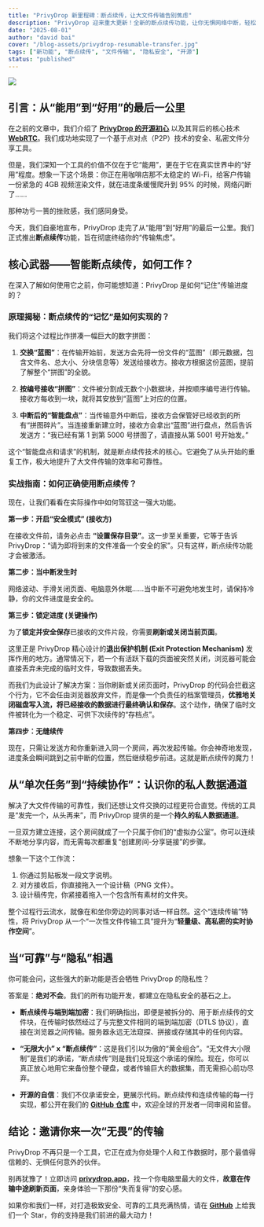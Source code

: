 ```yaml
---
title: "PrivyDrop 新里程碑：断点续传，让大文件传输告别焦虑"
description: "PrivyDrop 迎来重大更新！全新的断点续传功能，让你无惧网络中断，轻松传输G级别大文件。了解它是如何工作的，以及我们如何将极致的可靠性与隐私安全完美结合。"
date: "2025-08-01"
author: "david bai"
cover: "/blog-assets/privydrop-resumable-transfer.jpg"
tags: ["新功能", "断点续传", "文件传输", "隐私安全", "开源"]
status: "published"
---
```


![](/blog-assets/privydrop-resumable-transfer.jpg)

## 引言：从“能用”到“好用”的最后一公里

在之前的文章中，我们介绍了 [<u>**PrivyDrop 的开源初心**</u>](/blog/privydrop-open-source) 以及其背后的核心技术 [<u>**WebRTC**</u>](/blog/webRTC-file-transfer)。我们成功地实现了一个基于点对点（P2P）技术的安全、私密文件分享工具。

但是，我们深知一个工具的价值不仅在于它“能用”，更在于它在真实世界中的“好用”程度。想象一下这个场景：你正在用咖啡店那不太稳定的 Wi-Fi，给客户传输一份紧急的 4GB 视频渲染文件，就在进度条缓慢爬升到 95% 的时候，网络闪断了……

那种功亏一篑的挫败感，我们感同身受。

今天，我们自豪地宣布，PrivyDrop 走完了从“能用”到“好用”的最后一公里。我们正式推出**断点续传**功能，旨在彻底终结你的“传输焦虑”。

## 核心武器——智能断点续传，如何工作？

在深入了解如何使用它之前，你可能想知道：PrivyDrop 是如何“记住”传输进度的？

### 原理揭秘：断点续传的“记忆”是如何实现的？

我们将这个过程比作拼凑一幅巨大的数字拼图：

1.  **交换“蓝图”**：在传输开始前，发送方会先将一份文件的“蓝图”（即元数据，包含文件名、总大小、分块信息等）发送给接收方。接收方根据这份蓝图，提前了解整个“拼图”的全貌。

2.  **按编号接收“拼图”**：文件被分割成无数个小数据块，并按顺序编号进行传输。接收方每收到一块，就将其安放到“蓝图”上对应的位置。

3.  **中断后的“智能盘点”**：当传输意外中断后，接收方会保管好已经收到的所有“拼图碎片”。当连接重新建立时，接收方会拿出“蓝图”进行盘点，然后告诉发送方：“我已经有第 1 到第 5000 号拼图了，请直接从第 5001 号开始发。”

这个“智能盘点和请求”的机制，就是断点续传技术的核心。它避免了从头开始的重复工作，极大地提升了大文件传输的效率和可靠性。

### 实战指南：如何正确使用断点续传？

现在，让我们看看在实际操作中如何驾驭这一强大功能。

**第一步：开启“安全模式” (接收方)**

在接收文件前，请务必点击 **“设置保存目录”**。这一步至关重要，它等于告诉 PrivyDrop：“请为即将到来的文件准备一个安全的家”。只有这样，断点续传功能才会被激活。

**第二步：当中断发生时**

网络波动、手滑关闭页面、电脑意外休眠……当中断不可避免地发生时，请保持冷静，你的文件进度是安全的。

**第三步：锁定进度 (关键操作)**

为了**锁定并安全保存**已接收的文件片段，你需要**刷新或关闭当前页面**。

这里正是 PrivyDrop 精心设计的**退出保护机制 (Exit Protection Mechanism)** 发挥作用的地方。通常情况下，若一个有活跃下载的页面被突然关闭，浏览器可能会直接丢弃未完成的临时文件，导致数据丢失。

而我们为此设计了解决方案：当你刷新或关闭页面时，PrivyDrop 的代码会拦截这个行为，它不会任由浏览器放弃文件，而是像一个负责任的档案管理员，**优雅地关闭磁盘写入流，将已经接收的数据进行最终确认和保存**。这个动作，确保了临时文件被转化为一个稳定、可供下次续传的“存档点”。

**第四步：无缝续传**

现在，只需让发送方和你重新进入同一个房间，再次发起传输。你会神奇地发现，进度条会瞬间跳到之前中断的位置，然后继续稳步前进。这就是断点续传的魔力！

## 从“单次任务”到“持续协作”：认识你的私人数据通道

解决了大文件传输的可靠性，我们还想让文件交换的过程更符合直觉。传统的工具是“发完一个，从头再来”，而 PrivyDrop 提供的是一个**持久的私人数据通道**。

一旦双方建立连接，这个房间就成了一个只属于你们的“虚拟办公室”。你可以连续不断地分享内容，而无需每次都重复“创建房间-分享链接”的步骤。

想象一下这个工作流：

1.  你通过剪贴板发一段文字说明。
2.  对方接收后，你直接拖入一个设计稿（PNG 文件）。
3.  设计稿传完，你紧接着拖入一个包含所有素材的文件夹。

整个过程行云流水，就像在和坐你旁边的同事对话一样自然。这个“连续传输”特性，将 PrivyDrop 从一个“一次性文件传输工具”提升为“**轻量级、高私密的实时协作空间**”。

## 当“可靠”与“隐私”相遇

你可能会问，这些强大的新功能是否会牺牲 PrivyDrop 的隐私性？

答案是：**绝对不会**。我们的所有功能开发，都建立在隐私安全的基石之上。

- **断点续传与端到端加密**：我们明确指出，即便是被拆分的、用于断点续传的文件块，在传输时依然经过了与完整文件相同的端到端加密（DTLS 协议），直接在浏览器之间传输。服务器永远无法窥探、拼接或存储其中的任何内容。

- **“无限大小” x “断点续传”**：这是我们引以为傲的“黄金组合”。“无文件大小限制”是我们的承诺，“断点续传”则是我们兑现这个承诺的保险。现在，你可以真正放心地用它来备份整个硬盘，或者传输巨大的数据集，而无需担心前功尽弃。

- **开源的自信**：我们不仅承诺安全，更展示代码。断点续传和连续传输的每一行实现，都公开在我们的 [<u>**GitHub 仓库**</u>](https://github.com/david-bai00/PrivyDrop) 中，欢迎全球的开发者一同审阅和监督。

## 结论：邀请你来一次“无畏”的传输

PrivyDrop 不再只是一个工具，它正在成为你处理个人和工作数据时，那个最值得信赖的、无惧任何意外的伙伴。

别再犹豫了！立即访问 [<u>**privydrop.app**</u>](https://www.privydrop.app)，找一个你电脑里最大的文件，**故意在传输中途刷新页面**，亲身体验一下那份“失而复得”的安心感。

如果你和我们一样，对打造极致安全、可靠的工具充满热情，请在 [<u>**GitHub**</u>](https://github.com/david-bai00/PrivyDrop) 上给我们一个 Star，你的支持是我们前进的最大动力！
